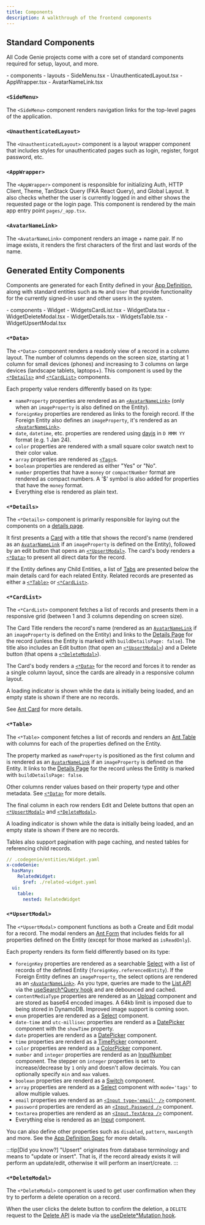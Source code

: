 ```yaml
---
title: Components
description: A walkthrough of the frontend components
---
```



## Standard Components

All Code Genie projects come with a core set of standard components required for setup, layout, and more.

<FileTree>
- components
  - layouts
    - SideMenu.tsx
    - UnauthenticatedLayout.tsx
  - AppWrapper.tsx
  - AvatarNameLink.tsx
</FileTree>

### `<SideMenu>`
The `<SideMenu>` component renders navigation links for the top-level pages of the application.

### `<UnauthenticatedLayout>`
The `<UnauthenticatedLayout>` component is a layout wrapper component that includes styles for unauthenticated pages such as login, register, forgot password, etc.

### `<AppWrapper>`
The `<AppWrapper>` component is responsible for initializing Auth, HTTP Client, Theme, TanStack Query (FKA React Query), and Global Layout. It also checks whether the user is currently logged in and either shows the requested page or the login page. This component is rendered by the main app entry point `pages/_app.tsx`.

### `<AvatarNameLink>`
The `<AvatarNameLink>` component renders an image + name pair. If no image exists, it renders the first characters of the first and last words of the name.

## Generated Entity Components

Components are generated for each Entity defined in your [App Definition](#../../spec/app-definition), along with standard entities such as `Me` and `User` that provide functionality for the currently signed-in user and other users in the system.

<FileTree>
- components
  - Widget
    - WidgetsCardList.tsx
    - WidgetData.tsx
    - WidgetDeleteModal.tsx
    - WidgetDetails.tsx
    - WidgetsTable.tsx
    - WidgetUpsertModal.tsx
</FileTree>

### `<*Data>`

The `<*Data>` component renders a readonly view of a record in a column layout. The number of columns depends on the screen size, starting at 1 column for small devices (phones) and increasing to 3 columns on large devices (landscape tablets, laptops+). This component is used by the [`<*Details>`](#details) and [`<*CardList>`](#cardlist) components.

Each property value renders differently based on its type:

- `nameProperty` properties are rendered as an [`<AvatarNameLink>`](#avatarnamelink) (only when an `imageProperty` is also defined on the Entity).
- `foreignKey` properties are rendered as links to the foreigh record. If the Foreign Entity also defines an `imageProperty`, it's rendered as an [`<AvatarNameLink>`](#avatarnamelink).
- `date`, `datetime`, etc. properties are rendered using [dayjs](https://day.js.org/) in `D MMM YY` format (e.g. 1 Jan 24).
- `color` properties are rendered with a small square color swatch next to their color value.
- `array` properties are rendered as [`<Tag>`](https://ant.design/components/Tag)s.
- `boolean` properties are rendered as either "Yes" or "No".
- `number` properties that have a `money` or `compactNumber` format are rendered as compact numbers. A '$' symbol is also added for properties that have the `money` format.
- Everything else is rendered as plain text.

### `<*Details>`

The `<*Details>` component is primarily responsible for laying out the components on a [details page](#generated-entity-pages).

It first presents a [Card](https://ant.design/components/Card) with a title that shows the record's name (rendered as an [`AvatarNameLink`](#avatarnamelink) if an `imageProperty` is defined on the Entity), followed by an edit button that opens an [`<*UpsertModal>`](#upsertmodal). The card's body renders a [`<*Data>`](#data) to present all direct data for the record.

If the Entity defines any Child Entities, a list of [Tabs](https://ant.design/components/Tabs) are presented below the main details card for each related Entity. Related records are presented as either a [`<*Table>`](#table) or [`<*CardList>`](#cardlist).

### `<*CardList>`

The `<*CardList>` component fetches a list of records and presents them in a responsive grid (between 1 and 3 columns depending on screen size).

The Card Title renders the record's name (rendered as an [`AvatarNameLink`](#avatarnamelink) if an `imageProperty` is defined on the Entity) and links to the [Details Page](#details-page) for the record (unless the Entity is marked with `buildDetailsPage: false`). The title also includes an Edit button (that open an [`<*UpsertModal>`](#upsertmodal)) and a Delete button (that opens a [`<*DeleteModal>`](#deletemodal)).

The Card's body renders a [`<*Data>`](#data) for the record and forces it to render as a single column layout, since the cards are already in a responsive column layout.

A loading indicator is shown while the data is initially being loaded, and an empty state is shown if there are no records.

See [Ant Card](https://ant.design/components/card) for more details.

### `<*Table>`

The `<*Table>` component fetches a list of records and renders an [Ant Table](https://ant.design/components/table) with columns for each of the properties defined on the Entity.

The property marked as `nameProperty` is positioned as the first column and is rendered as an [`AvatarNameLink`](#avatarnamelink) if an `imageProperty` is defined on the Entity. It links to the [Details Page](#details-page) for the record unless the Entity is marked with `buildDetailsPage: false`.

Other columns render values based on their property type and other metadata. See [`<*Data>`](#data) for more details.

The final column in each row renders Edit and Delete buttons that open an [`<*UpsertModal>`](#upsertmodal) and [`<*DeleteModal>`](#deletemodal).

A loading indicator is shown while the data is initially being loaded, and an empty state is shown if there are no records.

Tables also support pagination with page caching, and nested tables for referencing child records.

```yaml
// .codegenie/entities/Widget.yaml
x-codeGenie:
  hasMany:
    RelatedWidget:
      $ref: ./related-widget.yaml
  ui:
    table:
      nested: RelatedWidget
```

### `<*UpsertModal>`

The `<*UpsertModal>` component functions as both a Create and Edit modal for a record. The modal renders an [Ant Form](https://ant.design/components/form) that includes fields for all properties defined on the Entity (except for those marked as `isReadOnly`).

Each property renders its form field differently based on its type:

- `foreignKey` properties are rendered as a searchable [Select](https://ant.design/components/select) with a list of records of the defined Entity (`foreignKey.referencedEntity`). If the Foreign Entity defines an `imageProperty`, the select options are rendered as an [`<AvatarNameLink>`](#avatarnamelink). As you type, queries are made to the [List API](../backend#list-api#list-api) via the [useSearch*Query hook](./hooks#usesearch-query) and are debounced and cached.
- `contentMediaType` properties are rendered as an [Upload](https://ant.design/components/select) component and are stored as base64 encoded images. A 64kb limit is imposed due to being stored in DynamoDB. Improved image support is coming soon.
- `enum` properties are rendered as a [Select](https://ant.design/components/select) component.
- `date-time` and `utc-millisec` properties are renderd as a [DatePicker](https://ant.design/components/datepicker) component with the `showTime` property.
- `date` properties are renderd as a [DatePicker](https://ant.design/components/datepicker) component.
- `time` properties are renderd as a [TimePicker](https://ant.design/components/timepicker) component.
- `color` properties are renderd as a [ColorPicker](https://ant.design/components/colorpicker) component.
- `number` and `integer` properties are renderd as an [InputNumber](https://ant.design/components/inputnumber) component. The stepper on `integer` properties is set to increase/decrease by `1` only and doesn't allow decimals. You can optionally specify `min` and `max` values.
- `boolean` properties are renderd as a [Switch](https://ant.design/components/switch) component.
- `array` properties are renderd as a [Select](https://ant.design/components/select) component with `mode='tags'` to allow multiple values.
- `email` properties are renderd as an [`<Input type='email' />`](https://ant.design/components/input#email) component.
- `password` properties are renderd as an [`<Input.Password />`](https://ant.design/components/inputpassword) component.
- `textarea` properties are renderd as an [`<Input.TextArea />`](https://ant.design/components/inputtextarea) component.
- Everything else is rendered as an [Input](https://ant.design/components/input) component.

You can also define other properties such as `disabled`, `pattern`, `maxLength` and more. See the [App Definition Spec](../spec/app-definition) for more details.

:::tip[Did you know?]
"Upsert" originates from database terminology and means to "update or insert". That is, if the record already exists it will perform an update/edit, otherwise it will perform an insert/create.
:::

### `<*DeleteModal>`

The `<*DeleteModal>` component is used to get user confirmation when they try to perform a delete operation on a record.

When the user clicks the delete button to confirm the deletion, a `DELETE` request to the [Delete API]() is made via the [useDelete*Mutation hook](./hooks#usedelete-mutation).

